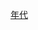 {{Commons category|Taiwan in the 1920s}}
{{Decade in country category|19|2|台灣|亞洲|日本}}

[[Category:臺灣日治時期編年史|年代]]